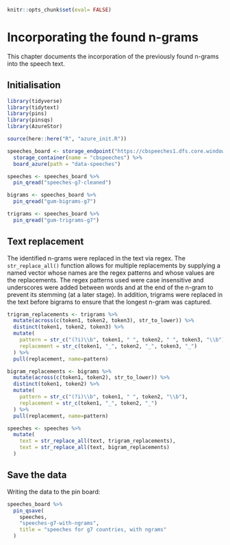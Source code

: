 ```r
knitr::opts_chunk$set(eval= FALSE)
```

# Incorporating the found n-grams

This chapter documents the incorporation of the previously found n-grams into the speech text.

## Initialisation

```r
library(tidyverse)
library(tidytext)
library(pins)
library(pinsqs)
library(AzureStor)

source(here::here("R", "azure_init.R"))

speeches_board <- storage_endpoint("https://cbspeeches1.dfs.core.windows.net/", token=token) %>%
  storage_container(name = "cbspeeches") %>%
  board_azure(path = "data-speeches")
```

```r
speeches <- speeches_board %>%
  pin_qread("speeches-g7-cleaned")

bigrams <- speeches_board %>%
  pin_qread("gum-bigrams-g7")

trigrams <- speeches_board %>%
  pin_qread("gum-trigrams-g7")
```

## Text replacement

The identified n-grams were replaced in the text via regex. The `str_replace_all()` function allows
for multiple replacements by supplying a named vector whose names are the regex patterns and whose
values are the replacements. The regex patterns used were case insensitive and underscores were
added between words and at the end of the n-gram to prevent its stemming (at a later stage). In
addition, trigrams were replaced in the text before bigrams to ensure that the longest n-gram was
captured.

```r
trigram_replacements <- trigrams %>%
  mutate(across(c(token1, token2, token3), str_to_lower)) %>%
  distinct(token1, token2, token3) %>%
  mutate(
    pattern = str_c("(?i)\\b", token1, " ", token2, " ", token3, "\\b"),
    replacement = str_c(token1, "_", token2, "_", token3, "_")
  ) %>%
  pull(replacement, name=pattern)

bigram_replacements <- bigrams %>%
  mutate(across(c(token1, token2), str_to_lower)) %>%
  distinct(token1, token2) %>%
  mutate(
    pattern = str_c("(?i)\\b", token1, " ", token2, "\\b"),
    replacement = str_c(token1, "_", token2, "_")
  ) %>%
  pull(replacement, name=pattern)

speeches <- speeches %>%
  mutate(
    text = str_replace_all(text, trigram_replacements),
    text = str_replace_all(text, bigram_replacements)
  )
```

## Save the data

Writing the data to the pin board:

```r
speeches_board %>%
  pin_qsave(
    speeches,
    "speeches-g7-with-ngrams",
    title = "speeches for g7 countries, with ngrams"
  )
```
